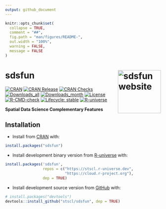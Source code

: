 ```yaml
---
output: github_document
---
```


<!-- README.md is generated from README.Rmd. Please edit that file -->

```r
knitr::opts_chunk$set(
  collapse = TRUE,
  comment = "##",
  fig.path = "man/figures/README-",
  out.width = "100%",
  warning = FALSE,
  message = FALSE
)
```

# sdsfun <a href="https://stscl.github.io/sdsfun/"><img src="man/figures/logo.png" align="right" height="139" alt="sdsfun website" /></a>

<!-- badges: start -->

[![CRAN](https://www.r-pkg.org/badges/version/sdsfun)](https://CRAN.R-project.org/package=sdsfun)
[![CRAN Release](https://www.r-pkg.org/badges/last-release/sdsfun)](https://CRAN.R-project.org/package=sdsfun)
[![CRAN Checks](https://badges.cranchecks.info/worst/sdsfun.svg)](https://cran.r-project.org/web/checks/check_results_sdsfun.html)
[![Downloads_all](https://badgen.net/cran/dt/sdsfun?color=orange)](https://CRAN.R-project.org/package=sdsfun)
[![Downloads_month](https://cranlogs.r-pkg.org/badges/sdsfun)](https://CRAN.R-project.org/package=sdsfun)
[![License](https://img.shields.io/badge/license-GPL--3-brightgreen.svg?style=flat)](http://www.gnu.org/licenses/gpl-3.0.html)
[![R-CMD-check](https://github.com/stscl/sdsfun/actions/workflows/R-CMD-check.yaml/badge.svg)](https://github.com/stscl/sdsfun/actions/workflows/R-CMD-check.yaml)
[![Lifecycle: stable](https://img.shields.io/badge/lifecycle-stable-beb29f.svg)](https://lifecycle.r-lib.org/articles/stages.html#stable)
[![R-universe](https://stscl.r-universe.dev/badges/sdsfun?color=cyan)](https://stscl.r-universe.dev/sdsfun)

<!-- badges: end -->

**Spatial Data Science Complementary Features**

## Installation

- Install from [CRAN](https://CRAN.R-project.org/package=sdsfun) with:

``` r
install.packages("sdsfun")
```

- Install development binary version from [R-universe](https://stscl.r-universe.dev/sdsfun) with:

``` r
install.packages('sdsfun',
                 repos = c("https://stscl.r-universe.dev",
                           "https://cloud.r-project.org"),
                 dep = TRUE)
```

- Install development source version from [GitHub](https://github.com/stscl/sdsfun) with:

``` r
# install.packages("devtools")
devtools::install_github("stscl/sdsfun", dep = TRUE)
```
